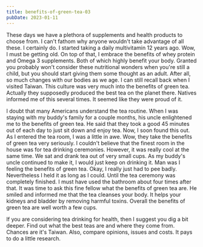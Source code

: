 ```yaml
---
title: benefits-of-green-tea-03
pubDate: 2023-01-11
---
```


These days we have a plethora of supplements and health products to choose from. I can't fathom why anyone wouldn't take advantage of all these. I certainly do. I started taking a daily multivitamin 12 years ago. Wow, I must be getting old. On top of that, I embrace the benefits of whey protein and Omega 3 supplements. Both of which highly benefit your body. Granted you probably won't consider these nutritional wonders when you're still a child, but you should start giving them some thought as an adult. After all, so much changes with our bodies as we age. I can still recall back when I visited Taiwan. This culture was very much into the benefits of green tea. Actually they supposedly produced the best tea on the planet there. Natives informed me of this several times. It seemed like they were proud of it. 

I doubt that many Americans understand the tea routine. When I was staying with my buddy's family for a couple months, his uncle enlightened me to the benefits of green tea. He said that they took a good 45 minutes out of each day to just sit down and enjoy tea. Now, I soon found this out. As I entered the tea room, I was a little in awe. Wow, they take the benefits of green tea very seriously. I couldn't believe that the finest room in the house was for tea drinking ceremonies. However, it was really cool at the same time. We sat and drank tea out of very small cups. As my buddy's uncle continued to make it, I would just keep on drinking it. Man was I feeling the benefits of green tea. Okay, I really just had to pee badly. Nevertheless I held it as long as I could. Until the tea ceremony was completely finished. I must have used the bathroom about four times after that. It was time to ask this fine fellow what the benefits of green tea are. He smiled and informed me that the tea cleanses your body. It helps your kidneys and bladder by removing harmful toxins. Overall the benefits of green tea are well worth a few cups. 

If you are considering tea drinking for health, then I suggest you dig a bit deeper. Find out what the best teas are and where they come from. Chances are it's Taiwan. Also, compare opinions, issues and costs. It pays to do a little research.